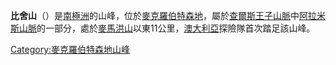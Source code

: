 {{coord|70|54|S|65|28|E|display=title}}

'''比舍山'''（{{lang-en|Mount Bewsher}}）是[[南極洲|南極洲]]的山峰，位於[[麥克羅伯特森地|麥克羅伯特森地]]，屬於[[查爾斯王子山脈|查爾斯王子山脈]]中[[阿拉米斯山脈|阿拉米斯山脈]]的一部分，處於[[麥馬洪山|麥馬洪山]]以東11公里，[[澳大利亞|澳大利亞]]探險隊首次踏足該山峰。

{{DEFAULTSORT:Mount Bewsher}}
[[Category:麥克羅伯特森地山峰|Category:麥克羅伯特森地山峰]]


{{MacRobertsonLand-geo-stub}}